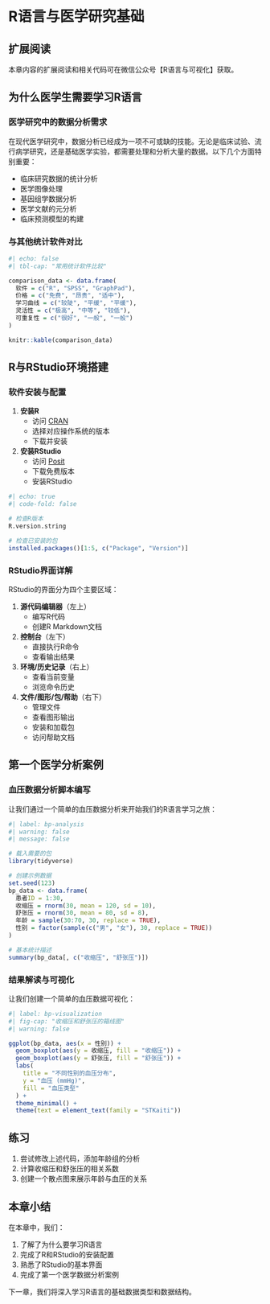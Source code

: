 # R语言与医学研究基础 {#sec-basics}

::: {.callout-tip}
## 扩展阅读
本章内容的扩展阅读和相关代码可在微信公众号【R语言与可视化】获取。
:::

## 为什么医学生需要学习R语言 {#sec-why-r}

### 医学研究中的数据分析需求 {#sec-data-analysis-needs}

在现代医学研究中，数据分析已经成为一项不可或缺的技能。无论是临床试验、流行病学研究，还是基础医学实验，都需要处理和分析大量的数据。以下几个方面特别重要：

-   临床研究数据的统计分析
-   医学图像处理
-   基因组学数据分析
-   医学文献的元分析
-   临床预测模型的构建

### 与其他统计软件对比 {#sec-software-comparison}

```r
#| echo: false
#| tbl-cap: "常用统计软件比较"

comparison_data <- data.frame(
  软件 = c("R", "SPSS", "GraphPad"),
  价格 = c("免费", "昂贵", "适中"),
  学习曲线 = c("较陡", "平缓", "平缓"),
  灵活性 = c("极高", "中等", "较低"),
  可重复性 = c("很好", "一般", "一般")
)

knitr::kable(comparison_data)
```

## R与RStudio环境搭建 {#sec-environment}

### 软件安装与配置 {#sec-installation}

1.  **安装R**
    -   访问 [CRAN](https://cran.r-project.org/)
    -   选择对应操作系统的版本
    -   下载并安装
2.  **安装RStudio**
    -   访问 [Posit](https://posit.co/download/rstudio-desktop/)
    -   下载免费版本
    -   安装RStudio

```r
#| echo: true
#| code-fold: false

# 检查R版本
R.version.string

# 检查已安装的包
installed.packages()[1:5, c("Package", "Version")]
```

### RStudio界面详解 {#sec-rstudio-interface}

RStudio的界面分为四个主要区域：

1.  **源代码编辑器**（左上）
    -   编写R代码
    -   创建R Markdown文档
2.  **控制台**（左下）
    -   直接执行R命令
    -   查看输出结果
3.  **环境/历史记录**（右上）
    -   查看当前变量
    -   浏览命令历史
4.  **文件/图形/包/帮助**（右下）
    -   管理文件
    -   查看图形输出
    -   安装和加载包
    -   访问帮助文档

## 第一个医学分析案例 {#sec-first-analysis}

### 血压数据分析脚本编写 {#sec-bp-analysis}

让我们通过一个简单的血压数据分析来开始我们的R语言学习之旅：

```r
#| label: bp-analysis
#| warning: false
#| message: false

# 载入需要的包
library(tidyverse)

# 创建示例数据
set.seed(123)
bp_data <- data.frame(
  患者ID = 1:30,
  收缩压 = rnorm(30, mean = 120, sd = 10),
  舒张压 = rnorm(30, mean = 80, sd = 8),
  年龄 = sample(30:70, 30, replace = TRUE),
  性别 = factor(sample(c("男", "女"), 30, replace = TRUE))
)

# 基本统计描述
summary(bp_data[, c("收缩压", "舒张压")])
```

### 结果解读与可视化 {#sec-visualization}

让我们创建一个简单的血压数据可视化：

```r
#| label: bp-visualization
#| fig-cap: "收缩压和舒张压的箱线图"
#| warning: false

ggplot(bp_data, aes(x = 性别)) +
  geom_boxplot(aes(y = 收缩压, fill = "收缩压")) +
  geom_boxplot(aes(y = 舒张压, fill = "舒张压")) +
  labs(
    title = "不同性别的血压分布",
    y = "血压 (mmHg)",
    fill = "血压类型"
  ) +
  theme_minimal() +
  theme(text = element_text(family = "STKaiti"))
```

::: callout-tip
## 练习

1.  尝试修改上述代码，添加年龄组的分析
2.  计算收缩压和舒张压的相关系数
3.  创建一个散点图来展示年龄与血压的关系
:::

## 本章小结

在本章中，我们：

1.  了解了为什么要学习R语言
2.  完成了R和RStudio的安装配置
3.  熟悉了RStudio的基本界面
4.  完成了第一个医学数据分析案例

下一章，我们将深入学习R语言的基础数据类型和数据结构。